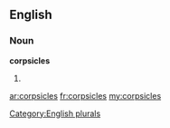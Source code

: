 ==English==

===Noun===
'''corpsicles'''

# {{plural of|[[corpsicle]]}}

[[Category:English plurals]]

[[ar:corpsicles]]
[[fr:corpsicles]]
[[my:corpsicles]]